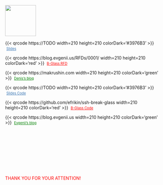##

:::{layout="[ 80, 20 ]"}

::::{#first-column}
![](/src/images/hands.png){fig-align="center" width=100}
::::

::::{#second-column}

:::::{.qa-smaller}

::::::{layout-nrow=2}

{{< qrcode https://TODO width=210 height=210 colorDark='#3976B3' >}} \ [Slides](https://TODO){style="color:#3976B3;font-size:0.8em;"}

{{< qrcode https://blog.evgenii.us/RFDs/0001/ width=210 height=210 colorDark='red' >}} \ [B-Glass RFD](https://blog.evgenii.us/RFDs/0001/ ){style="color:red;font-size:0.8em;"}

{{< qrcode https://makrushin.com width=210 height=210 colorDark='green' >}} \ [Denis's blog](https://makrushin.com){style="color:green;font-size:0.8em;"}

{{< qrcode https://TODO width=210 height=210 colorDark='#3976B3' >}} \ [Slides Code](https://TODO){style="color:#3976B3;font-size:0.8em;"}

{{< qrcode https://github.com/efrikin/ssh-break-glass width=210 height=210 colorDark='red' >}} \ [B-Glass Code](https://github.com/efrikin/ssh-break-glass){style="color:red;font-size:0.8em;"}

{{< qrcode https://blog.evgenii.us width=210 height=210 colorDark='green' >}} \ [Evgenii's blog](https://blog.evgenii.us){style="color:green;font-size:0.8em;"}

::::::
:::::
::::

:::

##

<br>
<br>
<br>
<br>
<br>
<br>
<br>

:::{.r-fit-text}
[THANK YOU FOR YOUR ATTENTION!]{style="color:red;"}
:::

